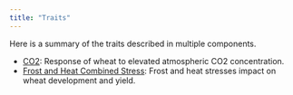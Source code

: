```yaml
---
title: "Traits"
---
```


Here is a summary of the traits described in multiple components.


- [CO2](co2-wheat.qmd): Response of wheat to elevated atmospheric CO2 concentration.
- [Frost and Heat Combined Stress](FrostHeat.qmd): Frost and heat stresses impact on wheat development and yield.
